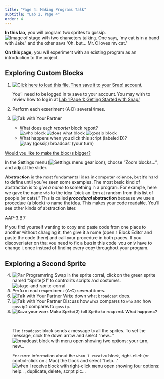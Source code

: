 ```yaml
---
title: "Page 4: Making Programs Talk"
subtitle: "Lab 2, Page 4"
order: 4
---
```


```{=html}
<script type="text/javascript" src="/utilities/gifffer.min.js"></script>
```
```{=html}
<script type="text/javascript">window.onload = function() {Gifffer();}</script>
```
<link rel="stylesheet" type="text/css" href="/css/bjc-gifffer.css">

::: learn
<p><strong>In this lab,</strong> you will program two sprites to gossip.<br /> <img src="/img/1-introduction/U1L2-Gossip.jpg" title="Image of stage with two characters talking. One says, &apos;my cat is in a band with Jake,&apos; and the other says &apos;Oh, but... Mr. C loves my cat.&apos;" alt="Image of stage with two characters talking. One says, &apos;my cat is in a band with Jake,&apos; and the other says &apos;Oh, but... Mr. C loves my cat.&apos;" class="indent"/></p>

<p><strong>On this page,</strong> you will experiment with an existing program as an introduction to the project.</p>
:::

<h2>Exploring Custom Blocks</h2>

::: {#first .forYouToDo}
<ol>

<li><a href="/prog/1-introduction/U1L2-Gossip.xml" class="run"><img src="/img/icons/load-save.png" title="Click here to load this file. Then save it to your Snap! account." alt="Click here to load this file. Then save it to your Snap! account." class="inline"/></a></li>

::: endnote
You'll need to be logged in to save to your account. You may wish to review how to log in at <a href="/lab-1/1-creating-a-snap-account.html" title="Getting Started with Snap!">Lab 1 Page 1: Getting Started with Snap<em>!</em></a>
:::

<li>Perform each experiment (A-D) several times.</li>

<li>

<img src="/img/icons/talk-with-your-partner.png" title="Talk with Your Partner" alt="Talk with Your Partner" class="inline"/>

<ul>

<li>What does each <em>reporter</em> block report?<br /> <img src="/img/1-introduction/who.png" title="who block" alt="who block" class="indent"/> <img src="/img/1-introduction/does-what.png" title="does what block" alt="does what block" class="inline"/> <img src="/img/1-introduction/gossip.png" title="gossip block" alt="gossip block" class="inline"/></li>

<li>What happens when you click this script (labeled D)?<br /> <img src="/img/1-introduction/say-broadcast.png" title="say (gossip) broadcast (your turn)" alt="say (gossip) broadcast (your turn)" class="indent"/></li>

</ul>

</li>

</ol>
:::

::: endnote
<a href="#hint-zoom" data-bs-toggle="collapse" title="Would you like to make the blocks bigger?">Would you like to make the blocks bigger?</a>

::: {#hint-zoom .collapse}
<p>In the Settings menu (<img src="/img/sys/settings.png" title="Settings menu gear icon" alt="Settings menu gear icon" class="inline"/>), choose "Zoom blocks...", and adjust the slider.</p>
:::
:::

::: takeNote

<p><strong>Abstraction</strong> is the most fundamental idea in computer science, but it's hard to define until you've seen some examples. The most basic kind of abstraction is to <em>give a name</em> to something in a program. For example, here we gave the name <code>who</code> to the idea "pick an item at random from this list of people (or cats)." This is called <strong><em>procedural</em> abstraction</strong> because we use a procedure (a block) to name the idea. This makes your code readable. You'll see other kinds of abstraction later.</p>
:::

::: comment
AAP-3.B.7
:::

<p>If you find yourself wanting to copy and paste code from one place to another without changing it, then give it a name (open a Block Editor and paste the code there) and call your procedure in both places. If you discover later on that you need to fix a bug in this code, you only have to change it once instead of finding every copy throughout your program.</p>

<h2>Exploring a Second Sprite<a name="second" class="anchor"> </a></h2>

::: forYouToDo
<ol start="4">

<li><img src="/img/icons/pair-programming-swap.png" title="Pair Programming Swap" alt="Pair Programming Swap" class="imageRight"/> In the sprite corral, click on the green sprite named "Sprite(2)" to control its scripts and costumes.<br /> <img src="/img/1-introduction/stage-and-sprite-corral.png" title="stage-and-sprite-corral" alt="stage-and-sprite-corral" class="indent"/></li>

<li>Perform each experiment (A-C) several times.</li>

<li><img src="/img/icons/talk-with-your-partner.png" title="Talk with Your Partner" alt="Talk with Your Partner" class="inline"/> Write down what <code>broadcast</code> does.</li>

<li><img src="/img/icons/talk-with-your-partner-mini.png" title="Talk with Your Partner" alt="Talk with Your Partner" class="inline"/> Discuss how <code>who2</code> compares to <code>who</code> and how <code>gossip2</code> compares to <code>gossip</code>.</li>

<li><img src="/img/icons/save-now.png" title="Save your work" alt="Save your work" class="imageRight"/> Make Sprite(2) tell Sprite to respond. What happens?</li>

<!--<div class="index-term anchor" id="when I receive</code>">&nbsp;</div>-->

::: {#broadcast}
 
:::

::: endnote
<p>The <code>broadcast</code><!--class="index-term anchor"--><!--<img class="inline nopadtb" src="/img/blocks/broadcast.png" alt="broadcast ()" title="broadcast ()" />--> block sends a message to all the sprites. To set the message, click the down arrow and select "new..."<br /> <img src="/img/1-introduction/broadcast-dropdown.png" title="broadcast block with menu open showing two options: your turn, new..." alt="broadcast block with menu open showing two options: your turn, new..." class="indent"/></p>

<p>For more information about the <code>when I receive</code> block, right-click (or control-click on a Mac) the block and select "help..."<br /> <img src="/img/1-introduction/when-i-receive-dropdown.png" title="when I receive block with right-click menu open showing four options: help..., duplicate, delete, script pic..." alt="when I receive block with right-click menu open showing four options: help..., duplicate, delete, script pic..." class="indent"/></p>
:::

</ol>
:::

</body>

</html>
